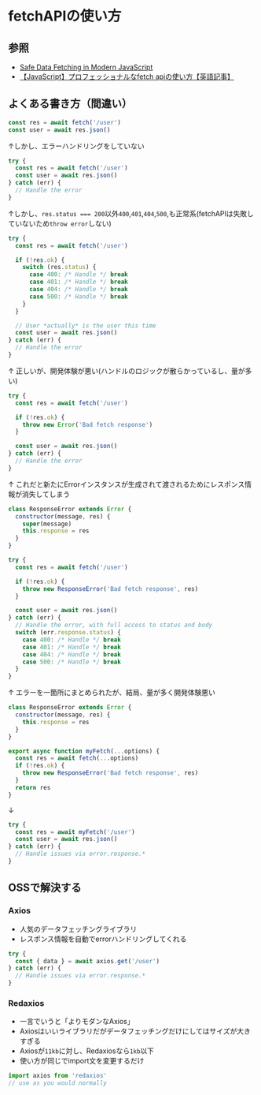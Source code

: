 # fetchAPIの使い方

## 参照
- [Safe Data Fetching in Modern JavaScript](https://www.builder.io/blog/safe-data-fetching)
- [【JavaScript】プロフェッショナルなfetch apiの使い方【英語記事】](https://www.youtube.com/watch?v=TXYxO7hYhM4&t=291s)

## よくある書き方（間違い）
```js filename="シンプル"
const res = await fetch('/user')
const user = await res.json()
```
↑しかし、エラーハンドリングをしていない

```js filename="try-catchする"
try {
  const res = await fetch('/user')
  const user = await res.json()
} catch (err) {
  // Handle the error
}
```
↑しかし、`res.status === 200`以外`400`,`401`,`404`,`500`,も正常系(fetchAPIは失敗していないため`throw error`しない)

```js filename="switchでゴリ押しする(uglier way)"
try {
  const res = await fetch('/user')

  if (!res.ok) {
    switch (res.status) {
      case 400: /* Handle */ break
      case 401: /* Handle */ break
      case 404: /* Handle */ break
      case 500: /* Handle */ break
    }
  }

  // User *actually* is the user this time
  const user = await res.json()
} catch (err) {
  // Handle the error
}
```
↑ 正しいが、開発体験が悪い(ハンドルのロジックが散らかっているし、量が多い)

```js filename="not okならthrow Errorする"
try {
  const res = await fetch('/user')

  if (!res.ok) {
    throw new Error('Bad fetch response')
  }

  const user = await res.json()
} catch (err) {
  // Handle the error
}
```
↑ これだと新たにErrorインスタンスが生成されて渡されるためにレスポンス情報が消失してしまう

```js filename="res情報を渡したいならErrorを継承してResponseErrorを作る"
class ResponseError extends Error {
  constructor(message, res) {
    super(message)
    this.response = res
  }
}

try {
  const res = await fetch('/user')

  if (!res.ok) {
    throw new ResponseError('Bad fetch response', res)
  }

  const user = await res.json()
} catch (err) {
  // Handle the error, with full access to status and body
  switch (err.response.status) {
    case 400: /* Handle */ break
    case 401: /* Handle */ break
    case 404: /* Handle */ break
    case 500: /* Handle */ break
  }
}
```
↑ エラーを一箇所にまとめられたが、結局、量が多く開発体験悪い



```js filename="wrapperを作成し、使いたい場所に提供する"
class ResponseError extends Error {
  constructor(message, res) {
    this.response = res
  }
}

export async function myFetch(...options) {
  const res = await fetch(...options)
  if (!res.ok) {
    throw new ResponseError('Bad fetch response', res)
  }
  return res
}
```
↓
```js filename="使う場合"
try {
  const res = await myFetch('/user')
  const user = await res.json()
} catch (err) {
  // Handle issues via error.response.*
}
```

## OSSで解決する

### Axios
- 人気のデータフェッチングライブラリ
- レスポンス情報を自動でerrorハンドリングしてくれる
```js filename="axios"
try {
  const { data } = await axios.get('/user')
} catch (err) {
  // Handle issues via error.response.*
}
```

### Redaxios
- 一言でいうと「よりモダンなAxios」
- Axiosはいいライブラリだがデータフェッチングだけにしてはサイズが大きすぎる
- Axiosが`11kb`に対し、Redaxiosなら`1kb`以下
- 使い方が同じでimport文を変更するだけ
```js filename="Redaxios"
import axios from 'redaxios'
// use as you would normally
```

